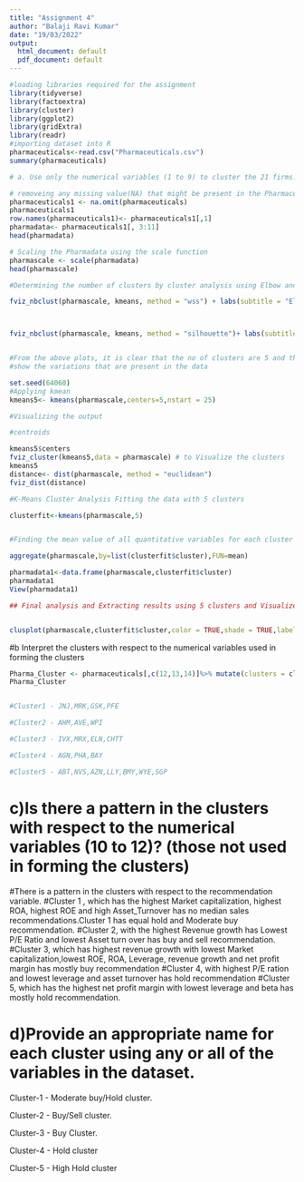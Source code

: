 ```yaml
---
title: "Assignment 4"
author: "Balaji Ravi Kumar"
date: "19/03/2022"
output:
  html_document: default
  pdf_document: default
---
```


```r
#loading libraries required for the assignment
library(tidyverse)
library(factoextra)
library(cluster)
library(ggplot2)
library(gridExtra)
library(readr)
#importing dataset into R
pharmaceuticals<-read.csv("Pharmaceuticals.csv")
summary(pharmaceuticals)


```

```r
# a. Use only the numerical variables (1 to 9) to cluster the 21 firms. Justify the various choices made in conducting the cluster analysis, such as weights for different variables, the specific clustering algorithm(s) used, the number of clusters formed, and so on. 

# removeing any missing value(NA) that might be present in the Pharmaceutical data and selecting numerical data
pharmaceuticals1 <- na.omit(pharmaceuticals)
pharmaceuticals1
row.names(pharmaceuticals1)<- pharmaceuticals1[,1]
pharmadata<- pharmaceuticals1[, 3:11]
head(pharmadata)
```


```r
# Scaling the Pharmadata using the scale function
pharmascale <- scale(pharmadata)
head(pharmascale)
```

```r
#Determining the number of clusters by cluster analysis using Elbow and Silhouette Method

fviz_nbclust(pharmascale, kmeans, method = "wss") + labs(subtitle = "Elbow Method")



fviz_nbclust(pharmascale, kmeans, method = "silhouette")+ labs(subtitle = "Silhouette Method")



```


```r
#From the above plots, it is clear that the no of clusters are 5 and they are enough to
#show the variations that are present in the data

set.seed(64060)
#Applying kmean
kmeans5<- kmeans(pharmascale,centers=5,nstart = 25)

#Visualizing the output

#centroids

kmeans5$centers
fviz_cluster(kmeans5,data = pharmascale) # to Visualize the clusters
kmeans5
distance<- dist(pharmascale, method = "euclidean")
fviz_dist(distance)
```

```r
#K-Means Cluster Analysis Fitting the data with 5 clusters

clusterfit<-kmeans(pharmascale,5)


#Finding the mean value of all quantitative variables for each cluster

aggregate(pharmascale,by=list(clusterfit$cluster),FUN=mean)

pharmadata1<-data.frame(pharmascale,clusterfit$cluster)
pharmadata1
View(pharmadata1)

## Final analysis and Extracting results using 5 clusters and Visualize the results


clusplot(pharmascale,clusterfit$cluster,color = TRUE,shade = TRUE,labels = 2,lines = 0)
```



#b Interpret the clusters with respect to the numerical variables used in forming the clusters
```r
Pharma_Cluster <- pharmaceuticals[,c(12,13,14)]%>% mutate(clusters = clusterfit$cluster)%>% arrange(clusters, ascending = TRUE)
Pharma_Cluster


#Cluster1 - JNJ,MRK,GSK,PFE 

#Cluster2 - AHM,AVE,WPI 

#Cluster3 - IVX,MRX,ELN,CHTT

#Cluster4 - AGN,PHA,BAY 

#Cluster5 - ABT,NVS,AZN,LLY,BMY,WYE,SGP

```


# c)Is there a pattern in the clusters with respect to the numerical variables (10 to 12)? (those not used in forming the clusters)
#There is a pattern in the clusters with respect to the recommendation variable.
#Cluster 1 , which has the highest Market capitalization, highest ROA, highest ROE and high Asset_Turnover has no median sales recommendations.Cluster 1 has equal hold and Moderate buy recommendation.
#Cluster 2, with the highest Revenue growth has Lowest P/E Ratio and lowest Asset turn over has buy and sell recommendation.
#Cluster 3, which has highest revenue growth with lowest Market capitalization,lowest ROE, ROA, Leverage, revenue growth and net profit margin has mostly buy recommendation
#Cluster 4, with highest P/E ration and lowest leverage and asset turnover has hold recommendation
#Cluster 5, which has the highest net profit margin with lowest leverage and beta has mostly hold recommendation.

# d)Provide an appropriate name for each cluster using any or all of the variables in the dataset.

Cluster-1 - Moderate buy/Hold cluster.

Cluster-2 - Buy/Sell cluster.

Cluster-3 - Buy Cluster.

Cluster-4 - Hold cluster

Cluster-5 - High Hold cluster


